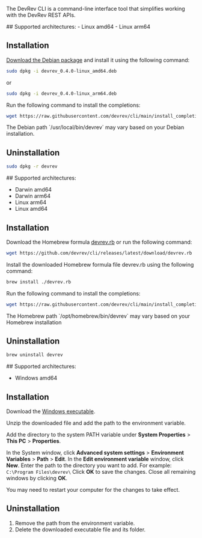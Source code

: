The DevRev CLI is a command-line interface tool that simplifies working with the DevRev REST APIs.

<Tabs>
  <Tab title='Debian'>
  ## Supported architectures:
- Linux amd64
- Linux arm64

## Installation

[Download the Debian package](https://github.com/devrev/cli/releases/latest) and install it using the following command:

```bash
sudo dpkg -i devrev_0.4.0-linux_amd64.deb
```

or

```bash
sudo dpkg -i devrev_0.4.0-linux_arm64.deb
```

Run the following command to install the completions:

```bash
wget https://raw.githubusercontent.com/devrev/cli/main/install_completions.sh && sh install_completions.sh /usr/local/bin/devrev
```

<Callout intent="info">
The Debian path `/usr/local/bin/devrev` may vary based on your Debian installation.
</Callout>

## Uninstallation

```bash
sudo dpkg -r devrev
```
  </Tab>
  <Tab title='MacOS'>
    ## Supported architectures:

- Darwin amd64
- Darwin arm64
- Linux arm64
- Linux amd64

## Installation

Download the Homebrew formula [devrev.rb](https://github.com/devrev/cli/releases/latest/download/devrev.rb) or run the following command:

```bash
wget https://github.com/devrev/cli/releases/latest/download/devrev.rb
```

Install the downloaded Homebrew formula file devrev.rb using the following command:

```bash
brew install ./devrev.rb
```

Run the following command to install the completions:

```bash
wget https://raw.githubusercontent.com/devrev/cli/main/install_completions.sh && sh install_completions.sh /opt/homebrew/bin/devrev
```

<Callout intent="info">
The Homebrew path `/opt/homebrew/bin/devrev` may vary based on your Homebrew installation
</Callout>

## Uninstallation

```bash
brew uninstall devrev
```
  </Tab>
  <Tab title='Windows'>
## Supported architectures:

- Windows amd64

## Installation

Download the [Windows executable](https://github.com/devrev/cli/releases/latest).

Unzip the downloaded file and add the path to the environment variable.

Add the directory to the system PATH variable under **System Properties** > **This PC** > **Properties**.

In the System window, click **Advanced system settings** > **Environment Variables** > **Path** > **Edit**.
In the **Edit environment variable** window, click **New**. Enter the path to the directory you want to add. For example: `C:\Program Files\devrev\`
Click **OK** to save the changes. Close all remaining windows by clicking **OK**.

<Callout intent="info">
You may need to restart your computer for the changes to take effect.
</Callout>

## Uninstallation

1. Remove the path from the environment variable.
2. Delete the downloaded executable file and its folder.
  </Tab>
</Tabs>
